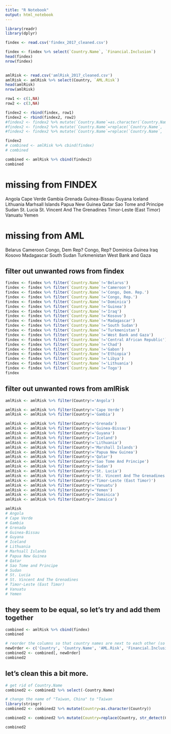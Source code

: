 ```yaml
---
title: "R Notebook"
output: html_notebook
---
```

 

```r
library(readr)
library(dplyr)

findex <- read.csv('findex_2017_cleaned.csv')

findex <- findex %>% select(`Country.Name`, `Financial.Inclusion`)
head(findex)
nrow(findex)
 
```

```r
amlRisk <- read.csv('amlRisk_2017_cleaned.csv')
amlRisk <- amlRisk %>% select(Country, `AML.Risk`)
head(amlRisk)
nrow(amlRisk)
```

```r

row1 <- c(1,NA)
row2 <- c(3,NA)

findex2 <- rbind(findex, row1)
findex2 <- rbind(findex2, row2)
#findex2 <- findex2 %>% mutate(`Country.Name`=as.character(`Country.Name`))
#findex2 <- findex2 %>% mutate(`Country.Name`=replace(`Country.Name`, `Financial.Inclusion`=="Extra", "Extra"))
#findex2 <- findex2 %>% mutate(`Country.Name`=replace(`Country.Name`, `Financial.Inclusion`=="Bonus", "Bonus"))

findex2
# combined <- amlRisk %>% cbind(findex)
# combined
```

```r
combined <- amlRisk %>% cbind(findex2)
combined
```

# missing from FINDEX
Angola
Cape Verde
Gambia
Grenada
Guinea-Bissau
Guyana
Iceland
Lithuania
Marhsall Islands
Papua New Guinea
Qatar
Sao Tome and Principe
Sudan
St. Lucia
St. Vincent And The Grenadines
Timor-Leste (East Timor)
Vanuatu
Yemen

# missing from AML
Belarus
Cameroon
Congo, Dem Rep? 
Congo, Rep? 
Dominica
Guinea
Iraq
Kosovo
Madagascar
South Sudan
Turkmenistan
West Bank and Gaza

## filter out unwanted rows from findex
```r

findex <- findex %>% filter(`Country.Name`!='Belarus')
findex <- findex %>% filter(`Country.Name`!='Cameroon')
findex <- findex %>% filter(`Country.Name`!='Congo, Dem. Rep.')
findex <- findex %>% filter(`Country.Name`!='Congo, Rep.')
findex <- findex %>% filter(`Country.Name`!='Dominica')
findex <- findex %>% filter(`Country.Name`!='Guinea')
findex <- findex %>% filter(`Country.Name`!='Iraq')
findex <- findex %>% filter(`Country.Name`!='Kosovo')
findex <- findex %>% filter(`Country.Name`!='Madagascar')
findex <- findex %>% filter(`Country.Name`!='South Sudan')
findex <- findex %>% filter(`Country.Name`!='Turkmenistan')
findex <- findex %>% filter(`Country.Name`!='West Bank and Gaza')
findex <- findex %>% filter(`Country.Name`!='Central African Republic')
findex <- findex %>% filter(`Country.Name`!='Chad')
findex <- findex %>% filter(`Country.Name`!='Gabon')
findex <- findex %>% filter(`Country.Name`!='Ethiopia')
findex <- findex %>% filter(`Country.Name`!='Libya')
findex <- findex %>% filter(`Country.Name`!='Lithuania')
findex <- findex %>% filter(`Country.Name`!='Togo')
findex

```

## filter out unwanted rows from amlRisk
```r
amlRisk <- amlRisk %>% filter(Country!='Angola')

amlRisk <- amlRisk %>% filter(Country!='Cape Verde')
amlRisk <- amlRisk %>% filter(Country!='Gambia')

amlRisk <- amlRisk %>% filter(Country!='Grenada')
amlRisk <- amlRisk %>% filter(Country!='Guinea-Bissau')
amlRisk <- amlRisk %>% filter(Country!='Guyana')
amlRisk <- amlRisk %>% filter(Country!='Iceland')
amlRisk <- amlRisk %>% filter(Country!='Lithuania')
amlRisk <- amlRisk %>% filter(Country!='Marshall Islands')
amlRisk <- amlRisk %>% filter(Country!='Papua New Guinea')
amlRisk <- amlRisk %>% filter(Country!='Qatar')
amlRisk <- amlRisk %>% filter(Country!='Sao Tome And Principe')
amlRisk <- amlRisk %>% filter(Country!='Sudan')
amlRisk <- amlRisk %>% filter(Country!='St. Lucia')
amlRisk <- amlRisk %>% filter(Country!='St. Vincent And The Grenadines')
amlRisk <- amlRisk %>% filter(Country!='Timor-Leste (East Timor)')
amlRisk <- amlRisk %>% filter(Country!='Vanuatu')
amlRisk <- amlRisk %>% filter(Country!='Yemen')
amlRisk <- amlRisk %>% filter(Country!='Dominica')
amlRisk <- amlRisk %>% filter(Country!='Jamaica')

amlRisk
# Angola
# Cape Verde
# Gambia
# Grenada
# Guinea-Bissau
# Guyana
# Iceland
# Lithuania
# Marhsall Islands
# Papua New Guinea
# Qatar
# Sao Tome and Principe
# Sudan
# St. Lucia
# St. Vincent And The Grenadines
# Timor-Leste (East Timor)
# Vanuatu
# Yemen


```

## they seem to be equal, so let's try and add them together
```r
combined <- amlRisk %>% cbind(findex)
combined


```


```r
# reorder the columns so that country names are next to each other (so I can check them)
newOrder <- c('Country', 'Country.Name', 'AML.Risk', 'Financial.Inclusion')
combined2 <- combined[, newOrder]
combined2
```
## let's clean this a bit more.
```r
# get rid of Country.Name
combined2 <- combined2 %>% select(-Country.Name)

# change the name of "Taiwan, China" to "Taiwan
library(stringr)
combined2 <- combined2 %>% mutate(Country=as.character(Country))

combined2 <- combined2 %>% mutate(Country=replace(Country, str_detect(Country, "Taiwan"), "Taiwan"))

combined2
```


